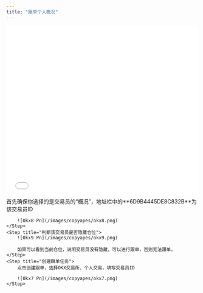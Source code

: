```yaml
---
title: "跟单个人概况"
---
```


<iframe src="//player.bilibili.com/player.html?isOutside=true&aid=115096684662185&bvid=BV1dNekzUEYE&cid=31964137384&p=1&autoplay=0"
        scrolling="no" border="0" frameborder="no" framespacing="0" allowfullscreen="true" width="100%" height="450px"></iframe>

<Steps>
    <Step title="选择交易员">
        首先确保你选择的是交易员的“概况”，地址栏中的**6D9B4445DE8C832B**为该交易员ID

        ![Okx8 Pn](/images/copyapes/okx8.png)
    </Step>
    <Step title="判断该交易员是否隐藏仓位">
        ![Okx9 Pn](/images/copyapes/okx9.png)

        如果可以看到当前仓位，说明交易员没有隐藏，可以进行跟单，否则无法跟单。
    </Step>
    <Step title="创建跟单任务">
        点击创建跟单，选择OKX交易所、个人交易，填写交易员ID

        ![Okx7 Pn](/images/copyapes/okx7.png)
    </Step>
</Steps>